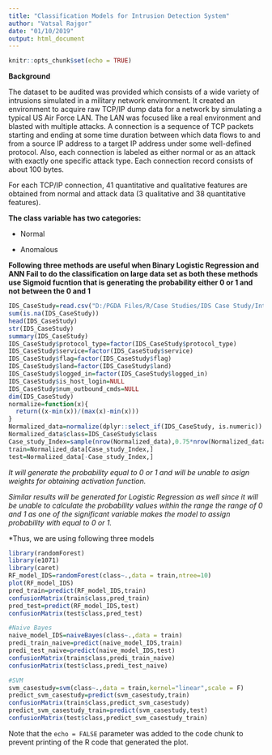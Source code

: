---
title: "Classification Models for Intrusion Detection System"
author: "Vatsal Rajgor"
date: "01/10/2019"
output: html_document
---

```{r setup, include=TRUE}
knitr::opts_chunk$set(echo = TRUE)
```
**Background**

The dataset to be audited was provided which consists of a wide variety of intrusions simulated in a military network environment. It created an environment to acquire raw TCP/IP dump data for a network by simulating a typical US Air Force LAN. The LAN was focused like a real environment and blasted with multiple attacks. A connection is a sequence of TCP packets starting and ending at some time duration between which data flows to and from a source IP address to a target IP address under some well-defined protocol. Also, each connection is labeled as either normal or as an attack with exactly one specific attack type. Each connection record consists of about 100 bytes.

For each TCP/IP connection, 41 quantitative and qualitative features are obtained from normal and attack data (3 qualitative and 38 quantitative features).

**The class variable has two categories:**

* Normal 

* Anomalous

**Following three methods are useful when Binary Logistic Regression and ANN Fail to do the classification on large data set as both these methods use Sigmoid fucntion that is generating the probability either 0 or 1 and not between the 0 and 1** 


```{r Data Engineering}
IDS_CaseStudy=read.csv("D:/PGDA Files/R/Case Studies/IDS Case Study/Intrusion Detection System.csv",header = T)
sum(is.na(IDS_CaseStudy))
head(IDS_CaseStudy)
str(IDS_CaseStudy)
summary(IDS_CaseStudy)
IDS_CaseStudy$protocol_type=factor(IDS_CaseStudy$protocol_type)
IDS_CaseStudy$service=factor(IDS_CaseStudy$service)
IDS_CaseStudy$flag=factor(IDS_CaseStudy$flag)
IDS_CaseStudy$land=factor(IDS_CaseStudy$land)
IDS_CaseStudy$logged_in=factor(IDS_CaseStudy$logged_in)
IDS_CaseStudy$is_host_login=NULL
IDS_CaseStudy$num_outbound_cmds=NULL
dim(IDS_CaseStudy)
normalize=function(x){
  return((x-min(x))/(max(x)-min(x)))
}
Normalized_data=normalize(dplyr::select_if(IDS_CaseStudy, is.numeric))
Normalized_data$class=IDS_CaseStudy$class
Case_study_Index=sample(nrow(Normalized_data),0.75*nrow(Normalized_data))
train=Normalized_data[Case_study_Index,]
test=Normalized_data[-Case_study_Index,]
```
*It will generate the probability equal to 0 or 1 and will be unable to asign weights for obtaining activation function.*

*Similar results will be generated for Logistic Regression as well since it will be unable to calculate the probability values within the range the range of 0 and 1 as one of the significant variable makes the model to assign probability with equal to 0 or 1.*

*Thus, we are using following three models
```{r RandomForest}
library(randomForest)
library(e1071)
library(caret)
RF_model_IDS=randomForest(class~.,data = train,ntree=10)
plot(RF_model_IDS)
pred_train=predict(RF_model_IDS,train)
confusionMatrix(train$class,pred_train)
pred_test=predict(RF_model_IDS,test)
confusionMatrix(test$class,pred_test)

```



```{r Naive Bayes}
#Naive Bayes
naive_model_IDS=naiveBayes(class~.,data = train)
predi_train_naive=predict(naive_model_IDS,train)
predi_test_naive=predict(naive_model_IDS,test)
confusionMatrix(train$class,predi_train_naive)
confusionMatrix(test$class,predi_test_naive)

```


```{r SVM}
#SVM
svm_casestudy=svm(class~.,data = train,kernel="linear",scale = F)
predict_svm_casestudy=predict(svm_casestudy,train)
confusionMatrix(train$class,predict_svm_casestudy)
predict_svm_casestudy_train=predict(svm_casestudy,test)
confusionMatrix(test$class,predict_svm_casestudy_train)
```

Note that the `echo = FALSE` parameter was added to the code chunk to prevent printing of the R code that generated the plot.

